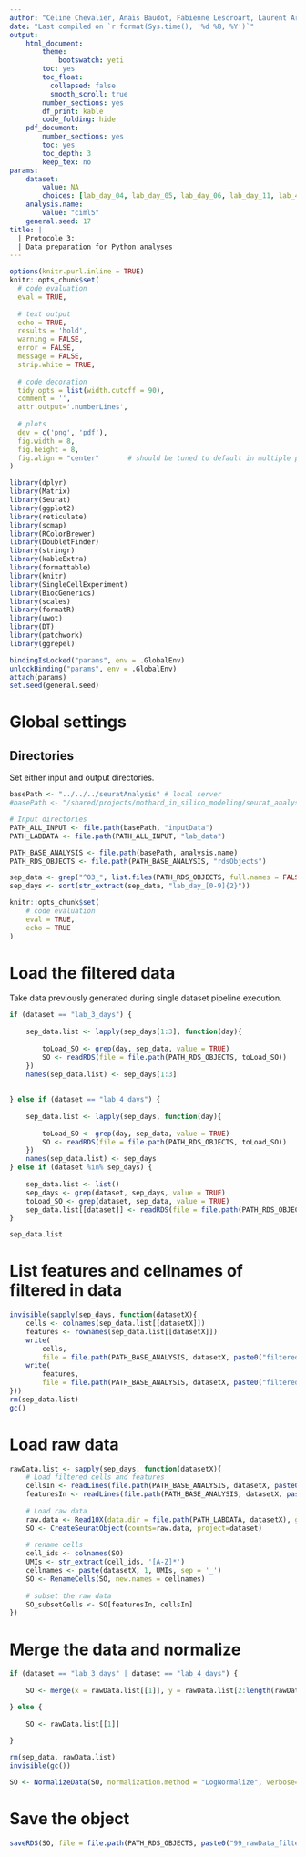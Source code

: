 ```yaml
---
author: "Céline Chevalier, Anaïs Baudot, Fabienne Lescroart, Laurent Argiro, Stéphane Zaffran"
date: "Last compiled on `r format(Sys.time(), '%d %B, %Y')`"
output:
    html_document:
        theme:
            bootswatch: yeti
        toc: yes
        toc_float:
          collapsed: false
          smooth_scroll: true
        number_sections: yes
        df_print: kable
        code_folding: hide
    pdf_document:
        number_sections: yes
        toc: yes
        toc_depth: 3
        keep_tex: no
params:
    dataset:
        value: NA
        choices: [lab_day_04, lab_day_05, lab_day_06, lab_day_11, lab_4_days, lab_3_days]
    analysis.name:
        value: "ciml5"
    general.seed: 17
title: |
  | Protocole 3:
  | Data preparation for Python analyses
---
```


<!-- Javascript for zooming on figures (adapted from: https://stackoverflow.com/questions/40401680) -->

<!-- Jquery import conflicts with DT::datatable so needs to be commented here -->
<!-- <script src="https://ajax.googleapis.com/ajax/libs/jquery/3.1.1/jquery.min.js"></script> -->

<style>
.zoomDiv {
  display: none;
  position: fixed;
  top: 50%;
  left: 50%;
  z-index: 50;
  transform: translate(-50%, -50%);
  background-color: #FFFFFF;
  box-shadow: 0px 0px 50px #888888;
  width: fit-content;
  max-width: 90%;
  max-height: 90%;
  overflow: auto;
}

.zoomImg {
  width: 150%;
}
</style>

<script type="text/javascript">
  $(document).ready(function() {
    $('body').prepend("<div class=\"zoomDiv\"><img src=\"\" class=\"zoomImg\"></div>");
    // onClick for all img except the zoomed one and link ones (filter)
    // use 'img.zoom' and out.extra='class=\"zoom\"' in chunk to specify manually which chunk images can be zoomed
    $('img:not(.zoomImg)').filter(':not(a *)').click(function() {
      $('.zoomImg').attr('src', $(this).attr('src'));
      $('.zoomDiv').show();
    })
    // onClick function for hiding div
    $('img.zoomImg').click(function() {
      $('.zoomDiv').hide();
    })
  })
</script>



```r
options(knitr.purl.inline = TRUE)
knitr::opts_chunk$set(
  # code evaluation
  eval = TRUE,
  
  # text output
  echo = TRUE,
  results = 'hold',
  warning = FALSE,
  error = FALSE,
  message = FALSE,
  strip.white = TRUE,
  
  # code decoration
  tidy.opts = list(width.cutoff = 90),
  comment = '',
  attr.output='.numberLines',
  
  # plots
  dev = c('png', 'pdf'),
  fig.width = 8,
  fig.height = 8,
  fig.align = "center"       # should be tuned to default in multiple plots chunk
)
```

```r
library(dplyr)
library(Matrix)
library(Seurat)
library(ggplot2)
library(reticulate)
library(scmap)
library(RColorBrewer)
library(DoubletFinder)
library(stringr)
library(kableExtra)
library(formattable)
library(knitr)
library(SingleCellExperiment)
library(BiocGenerics)
library(scales)
library(formatR)
library(uwot)
library(DT)
library(patchwork)
library(ggrepel)
```

```r
bindingIsLocked("params", env = .GlobalEnv)
unlockBinding("params", env = .GlobalEnv)
attach(params)
set.seed(general.seed)
```

# Global settings {.tabset .tabset-pills .tabset-fade}

## Directories

Set either input and output directories.

```r
basePath <- "../../../seuratAnalysis" # local server
#basePath <- "/shared/projects/mothard_in_silico_modeling/seurat_analysis" # IFB server

# Input directories
PATH_ALL_INPUT <- file.path(basePath, "inputData")
PATH_LABDATA <- file.path(PATH_ALL_INPUT, "lab_data")

PATH_BASE_ANALYSIS <- file.path(basePath, analysis.name)
PATH_RDS_OBJECTS <- file.path(PATH_BASE_ANALYSIS, "rdsObjects")

sep_data <- grep("^03_", list.files(PATH_RDS_OBJECTS, full.names = FALSE, recursive = FALSE), value = TRUE)
sep_days <- sort(str_extract(sep_data, "lab_day_[0-9]{2}"))
```

```r
knitr::opts_chunk$set(
    # code evaluation
    eval = TRUE,
    echo = TRUE
)
```

# Load the filtered data

Take data previously generated during single dataset pipeline execution.

```r
if (dataset == "lab_3_days") {
    
    sep_data.list <- lapply(sep_days[1:3], function(day){
        
        toLoad_SO <- grep(day, sep_data, value = TRUE)
        SO <- readRDS(file = file.path(PATH_RDS_OBJECTS, toLoad_SO))
    })
    names(sep_data.list) <- sep_days[1:3]
    
    
} else if (dataset == "lab_4_days") {
    
    sep_data.list <- lapply(sep_days, function(day){
        
        toLoad_SO <- grep(day, sep_data, value = TRUE)
        SO <- readRDS(file = file.path(PATH_RDS_OBJECTS, toLoad_SO))
    })
    names(sep_data.list) <- sep_days
} else if (dataset %in% sep_days) {
    
    sep_data.list <- list()
    sep_days <- grep(dataset, sep_days, value = TRUE)
    toLoad_SO <- grep(dataset, sep_data, value = TRUE)
    sep_data.list[[dataset]] <- readRDS(file = file.path(PATH_RDS_OBJECTS, toLoad_SO))
}

sep_data.list
```

# List features and cellnames of filtered in data

```r
invisible(sapply(sep_days, function(datasetX){
    cells <- colnames(sep_data.list[[datasetX]])
    features <- rownames(sep_data.list[[datasetX]])
    write(
        cells,
        file = file.path(PATH_BASE_ANALYSIS, datasetX, paste0("filteredIn_cells_", datasetX, ".txt")))
    write(
        features,
        file = file.path(PATH_BASE_ANALYSIS, datasetX, paste0("filteredIn_features_", datasetX, ".txt")))
}))
rm(sep_data.list)
gc()
```

# Load raw data

```r
rawData.list <- sapply(sep_days, function(datasetX){
    # Load filtered cells and features
    cellsIn <- readLines(file.path(PATH_BASE_ANALYSIS, datasetX, paste0("filteredIn_cells_", datasetX, ".txt")))
    featuresIn <- readLines(file.path(PATH_BASE_ANALYSIS, datasetX, paste0("filteredIn_features_", datasetX, ".txt")))
    
    # Load raw data
    raw.data <- Read10X(data.dir = file.path(PATH_LABDATA, datasetX), gene = 2)
    SO <- CreateSeuratObject(counts=raw.data, project=dataset)
    
    # rename cells
    cell_ids <- colnames(SO)
    UMIs <- str_extract(cell_ids, '[A-Z]*')
    cellnames <- paste(datasetX, 1, UMIs, sep = '_')
    SO <- RenameCells(SO, new.names = cellnames)
    
    # subset the raw data
    SO_subsetCells <- SO[featuresIn, cellsIn]
})
```

# Merge the data and normalize

```r
if (dataset == "lab_3_days" | dataset == "lab_4_days") {
    
    SO <- merge(x = rawData.list[[1]], y = rawData.list[2:length(rawData.list)], merge.data = T)

} else {
    
    SO <- rawData.list[[1]]
    
}

rm(sep_data, rawData.list)
invisible(gc())

SO <- NormalizeData(SO, normalization.method = "LogNormalize", verbose=FALSE)
```

# Save the object

```r
saveRDS(SO, file = file.path(PATH_RDS_OBJECTS, paste0("99_rawData_filtered_", dataset, ".rds")))
```


<!-- nohup Rscript -e "rmarkdown::render('cellrank_dataPreparation.Rmd', params = list( dataset = 'lab_4_days' ), output_file = './cellrank_dataPreparation_ciml5_lab_4_days.html')" & -->
